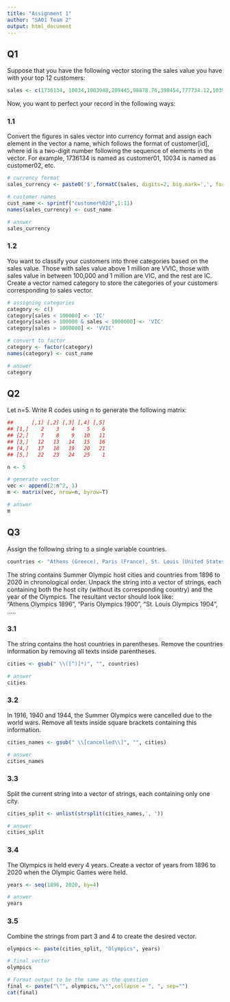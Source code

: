 ---
title: "Assignment 1"
author: "SA01 Team 2"
output: html_document
---

## Q1

Suppose that you have the following vector storing the sales value you have with your top 12 customers:
```{r}
sales <- c(1736134, 10034,1003948,209445,98878.76,398454,777734.12,1039489.34,293894,9834,9384754.65)
```
Now, you want to perfect your record in the following ways:

### 1.1

Convert the figures in sales vector into currency format and assign each element in the vector a name, which follows the format of customer[id], where id is a two-digit number following the sequence of elements in the vector. For example, 1736134 is named as customer01, 10034 is named as customer02, etc.

```{r}
# currency format
sales_currency <- paste0('$',formatC(sales, digits=2, big.mark=',', format='f'))

# customer names
cust_name <- sprintf("customer%02d",1:11)
names(sales_currency) <- cust_name

# answer
sales_currency
```

### 1.2

You want to classify your customers into three categories based on the sales value. Those with sales value above 1 million are VVIC, those with sales value in between 100,000 and 1 million are VIC, and the rest are IC. Create a vector named category to store the categories of your customers corresponding to sales vector.

```{r}
# assigning categories
category <- c()
category[sales < 100000] <- 'IC'
category[sales > 100000 & sales < 1000000] <- 'VIC'
category[sales > 1000000] <- 'VVIC'

# convert to factor
category <- factor(category)
names(category) <- cust_name

# answer
category
```

## Q2

Let n=5. Write R codes using n to generate the following matrix:
```{r}
##      [,1] [,2] [,3] [,4] [,5]
## [1,]    2    3    4    5    6
## [2,]    7    8    9   10   11
## [3,]   12   13   14   15   16
## [4,]   17   18   19   20   21
## [5,]   22   23   24   25    1
```
  
```{r}
n <- 5

# generate vector
vec <- append(2:n^2, 1)
m <- matrix(vec, nrow=n, byrow=T)

# answer 
m
```

## Q3

Assign the following string to a single variable countries.
```{r}
countries <- "Athens (Greece), Paris (France), St. Louis (United States), London (England), Stockholm (Sweden), Berlin (Germany) [cancelled], Antwerp (Belgium), Paris (France), Amsterdam (Netherlands), Los Angeles (United States), Berlin (Germany), Tokyo (Japan) [cancelled], London (England) [cancelled], London (England), Helsinki (Finland), Melbourne (Australia), Rome (Italy), Tokyo (Japan), Mexico City (Mexico), Munich (West Germany), Montreal (Canada), Moscow (Soviet Union), Los Angeles (United Statesz), Seoul (South Korea), Barcelona (Spain), Atlanta (United States), Sydney (Australia), Athens (Greece), Beijing (China), London (England), Rio de Janeiro (Brazil), Tokyo (Japan)"
```
The string contains Summer Olympic host cities and countries from 1896 to 2020 in chronological order. Unpack the string into a vector of strings, each containing both the host city (without its corresponding country) and the year of the Olympics. The resultant vector should look like:  
“Athens Olympics 1896”, “Paris Olympics 1900”, “St. Louis Olympics 1904”, …..

### 3.1

The string contains the host countries in parentheses. Remove the countries information by removing all texts inside parentheses.

```{r}
cities <- gsub(" \\([^)]*)", "", countries)

# answer
cities
```

### 3.2

In 1916, 1940 and 1944, the Summer Olympics were cancelled due to the world wars. Remove all texts inside square brackets containing this information.

```{r}
cities_names <- gsub(" \\[cancelled\\]", "", cities)

# answer
cities_names
```

### 3.3

Split the current string into a vector of strings, each containing only one city.

```{r}
cities_split <- unlist(strsplit(cities_names,', '))

# answer
cities_split
```

### 3.4

The Olympics is held every 4 years. Create a vector of years from 1896 to 2020 when the Olympic Games were held.

```{r}
years <- seq(1896, 2020, by=4)

# answer
years
```

### 3.5

Combine the strings from part 3 and 4 to create the desired vector.

```{r}
olympics <- paste(cities_split, "Olympics", years)

# final vector
olympics
```

```{r}
# Format output to be the same as the question
final <- paste("\"", olympics,"\"",collapse = ", ", sep="")
cat(final)
```